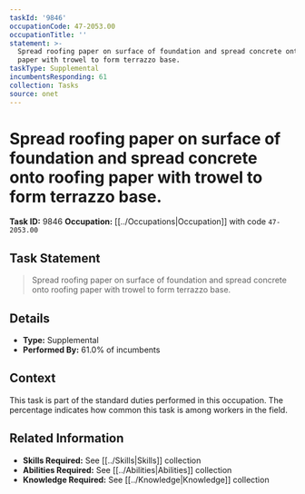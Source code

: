 ```yaml
---
taskId: '9846'
occupationCode: 47-2053.00
occupationTitle: ''
statement: >-
  Spread roofing paper on surface of foundation and spread concrete onto roofing
  paper with trowel to form terrazzo base.
taskType: Supplemental
incumbentsResponding: 61
collection: Tasks
source: onet
---
```

# Spread roofing paper on surface of foundation and spread concrete onto roofing paper with trowel to form terrazzo base.

**Task ID:** 9846
**Occupation:** [[../Occupations|Occupation]] with code `47-2053.00`

## Task Statement

> Spread roofing paper on surface of foundation and spread concrete onto roofing paper with trowel to form terrazzo base.

## Details

- **Type:** Supplemental
- **Performed By:** 61.0% of incumbents

## Context

This task is part of the standard duties performed in this occupation. The percentage indicates how common this task is among workers in the field.

## Related Information

- **Skills Required:** See [[../Skills|Skills]] collection
- **Abilities Required:** See [[../Abilities|Abilities]] collection
- **Knowledge Required:** See [[../Knowledge|Knowledge]] collection
